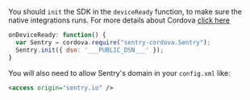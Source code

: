 You should `init` the SDK in the `deviceReady` function, to make sure the native integrations runs. For more details about Cordova [click here](/platforms/javascript/cordova/)

```javascript
onDeviceReady: function() {
  var Sentry = cordova.require("sentry-cordova.Sentry");
  Sentry.init({ dsn: '___PUBLIC_DSN___' });
}
```

You will also need to allow Sentry's domain in your `config.xml` like:

```xml {filename:config.xml}
<access origin="sentry.io" />
```
